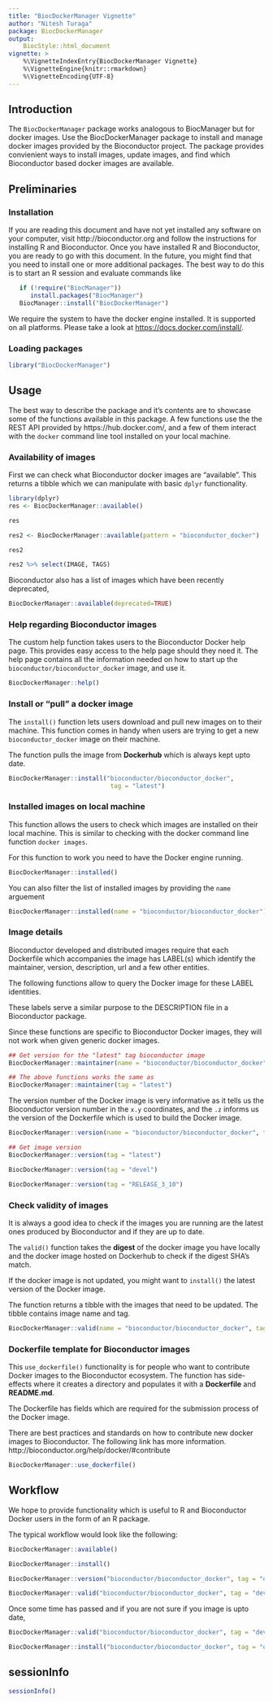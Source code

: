 ```yaml
---
title: "BiocDockerManager Vignette"
author: "Nitesh Turaga"
package: BiocDockerManager
output: 
    BiocStyle::html_document
vignette: >
    %\VignetteIndexEntry{BiocDockerManager Vignette}
    %\VignetteEngine{knitr::rmarkdown}
    %\VignetteEncoding{UTF-8}  
---
```


## Introduction

The `BiocDockerManager` package works analogous to BiocManager but for
docker images. Use the BiocDockerManager package to install and manage
docker images provided by the Bioconductor project. The package
provides convienient ways to install images, update images, and find
which Bioconductor based docker images are available.

## Preliminaries 

### Installation

If you are reading this document and have not yet installed any
software on your computer, visit http://bioconductor.org and follow
the instructions for installing R and Bioconductor. Once you have
installed R and Bioconductor, you are ready to go with this document.
In the future, you might find that you need to install one or more
additional packages. The best way to do this is to start an R session
and evaluate commands like

```r
   if (!require("BiocManager"))
      install.packages("BiocManager")
   BiocManager::install("BiocDockerManager")
```

We require the system to have the docker engine installed. It is
supported on all platforms. Please take a look at
[https://docs.docker.com/install/](https://docs.docker.com/install/).

### Loading packages

```r
library("BiocDockerManager")
```

## Usage

The best way to describe the package and it's contents are to showcase
some of the functions available in this package. A few functions use
the the REST API provided by https://hub.docker.com/, and a few of
them interact with the `docker` command line tool installed on your
local machine.

### Availability of images

First we can check what Bioconductor docker images are
"available". This returns a tibble which we can manipulate with basic
`dplyr` functionality.

```r
library(dplyr)
res <- BiocDockerManager::available()

res

res2 <- BiocDockerManager::available(pattern = "bioconductor_docker")

res2

res2 %>% select(IMAGE, TAGS)
```

Bioconductor also has a list of images which have been recently
deprecated,

```r
BiocDockerManager::available(deprecated=TRUE)
```

### Help regarding Bioconductor images

The custom help function takes users to the Bioconductor Docker help
page. This provides easy access to the help page
should they need it. The help page contains all the information
needed on how to start up the `bioconductor/bioconductor_docker`
image, and use it.

```r
BiocDockerManager::help()
```

### Install or "pull" a docker image

The `install()` function lets users download and pull new images 
on to their machine. This function comes in handy when users are 
trying to get a new `bioconductor_docker` image on their machine.

The function pulls the image from **Dockerhub** which is always
kept upto date.

```r
BiocDockerManager::install("bioconductor/bioconductor_docker", 
                            tag = "latest")
```

### Installed images on local machine

This function allows the users to check which images are installed
on their local machine. This is similar to checking with the docker
command line function `docker images`.

For this function to work you need to have the Docker engine running.

```r
BiocDockerManager::installed()
```

You can also filter the list of installed images by providing the 
`name` arguement

```r
BiocDockerManager::installed(name = "bioconductor/bioconductor_docker")
```

### Image details 

Bioconductor developed and distributed images require that each
Dockerfile which accompanies the image has LABEL(s) which identify
the maintainer, version, description, url and a few other entities. 

The following functions allow to query the Docker image for these 
LABEL identities.

These labels serve a similar purpose to the DESCRIPTION file in a 
Bioconductor package.

Since these functions are specific to Bioconductor Docker images,
they will not work when given generic docker images.

```r
## Get version for the "latest" tag bioconductor image
BiocDockerManager::maintainer(name = "bioconductor/bioconductor_docker", tag = "latest")

## The above functions works the same as
BiocDockerManager::maintainer(tag = "latest")
```

The version number of the Docker image is very informative as it tells 
us the Bioconductor version number in the `x.y` coordinates, and the `.z`
informs us the version of the Dockerfile which is used to build the
Docker image.

```r
BiocDockerManager::version(name = "bioconductor/bioconductor_docker", tag = "latest")

## Get image version
BiocDockerManager::version(tag = "latest")

BiocDockerManager::version(tag = "devel")

BiocDockerManager::version(tag = "RELEASE_3_10")
```

### Check validity of images

It is always a good idea to check if the images you are running are 
the latest ones produced by Bioconductor and if they are up to date.

The `valid()` function takes the **digest** of the docker image you 
have locally and the docker image hosted on Dockerhub to check if the 
digest SHA's match. 

If the docker image is not updated, you might want to `install()` the 
latest version of the Docker image. 

The function returns a tibble with the images that need to be updated.
The tibble contains image name and tag.

```r
BiocDockerManager::valid(name = "bioconductor/bioconductor_docker", tag = "latest")
```

### Dockerfile template for Bioconductor images

This `use_dockerfile()` functionality is for people who want to 
contribute Docker images to the Bioconductor ecosystem. The function
has side-effects where it creates a directory and populates it with a
**Dockerfile** and **README.md**. 

The Dockerfile has fields which are required for the submission process
of the Docker image. 

There are best practices and standards on how to contribute new docker
images to Bioconductor. The following link has more information.
http://bioconductor.org/help/docker/#contribute

```r
BiocDockerManager::use_dockerfile()
```

## Workflow

We hope to provide functionality which is useful to R and Bioconductor
Docker users in the form of an R package.

The typical workflow would look like the following:

```r

BiocDockerManager::available()

BiocDockerManager::install()

BiocDockerManager::version("bioconductor/bioconductor_docker", tag = "devel")

BiocDockerManager::valid("bioconductor/bioconductor_docker", tag = "devel")
```

Once some time has passed and if you are not sure if you image is upto date,

```r
BiocDockerManager::valid("bioconductor/bioconductor_docker", tag = "devel")

BiocDockerManager::install("bioconductor/bioconductor_docker", tag = "devel")
```


## sessionInfo

```r
sessionInfo()
```


